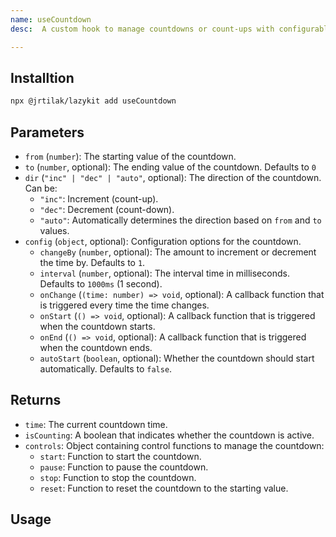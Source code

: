 ```yaml
---
name: useCountdown
desc:  A custom hook to manage countdowns or count-ups with configurable options. 

---
```



<CodePreview methodName="useCountdown"/>

## Installtion

```bash
npx @jrtilak/lazykit add useCountdown
```

## Parameters

- `from` (`number`): The starting value of the countdown.
- `to` (`number`, optional): The ending value of the countdown. Defaults to `0`
- `dir` (`"inc" | "dec" | "auto"`, optional): The direction of the countdown. Can be:
  - `"inc"`: Increment (count-up).
  - `"dec"`: Decrement (count-down).
  - `"auto"`: Automatically determines the direction based on `from` and `to` values.
- `config` (`object`, optional): Configuration options for the countdown.
  - `changeBy` (`number`, optional): The amount to increment or decrement the time by. Defaults to `1`.
  - `interval` (`number`, optional): The interval time in milliseconds. Defaults to `1000ms` (1 second).
  - `onChange` (`(time: number) => void`, optional): A callback function that is triggered every time the time changes.
  - `onStart` (`() => void`, optional): A callback function that is triggered when the countdown starts.
  - `onEnd` (`() => void`, optional): A callback function that is triggered when the countdown ends.
  - `autoStart` (`boolean`, optional): Whether the countdown should start automatically. Defaults to `false`.

## Returns

- `time`: The current countdown time.
- `isCounting`: A boolean that indicates whether the countdown is active.
- `controls`: Object containing control functions to manage the countdown:
  - `start`: Function to start the countdown.
  - `pause`: Function to pause the countdown.
  - `stop`: Function to stop the countdown.
  - `reset`: Function to reset the countdown to the starting value.

## Usage


<ComponentPreview methodName="useCountdown" exampleName="countdown"/>